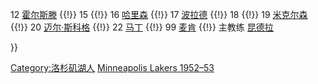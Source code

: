 {{Navbox
|name = 明尼阿波利斯湖人1952–53赛季NBA总冠军
|titlestyle = background:#6495ed; color:#fcb926; border:2px solid #fcb926;
|title = [[洛杉磯湖人|<span style="color:#fcb926;">明尼亞波利斯湖人</span>]] 1952–53赛季NBA总冠军
|list1 = <div>
11 [[卢·希什|希什]] {{!}}
12 [[吉姆·霍尔斯滕|霍尔斯滕]] {{!}}
15 {{Link-en|迪克·什尼克|Dick Schnittker}} {{!}}
16 [[鲍伯·哈里森|哈里森]] {{!}}
17 [[吉姆·波拉德|波拉德]] {{!}}
18 {{Link-en|弗兰克·扫罗|Frank Saul (basketball)}} {{!}}
19 [[沃恩·米克尔森|米克尔森]] {{!}}
20 [[迈尔·斯科格]] {{!}}
22 [[斯莱特·马丁|马丁]] {{!}}
99 [[乔治·迈肯|麦肯]] {{!}}
主教练 [[约翰·昆德拉|昆德拉]]
</div>
}}<noinclude>
{{collapsible option}}
[[Category:洛杉矶湖人]]
[[Category:NBA总冠军导航模板|Minneapolis Lakers 1952–53]]
</noinclude>
